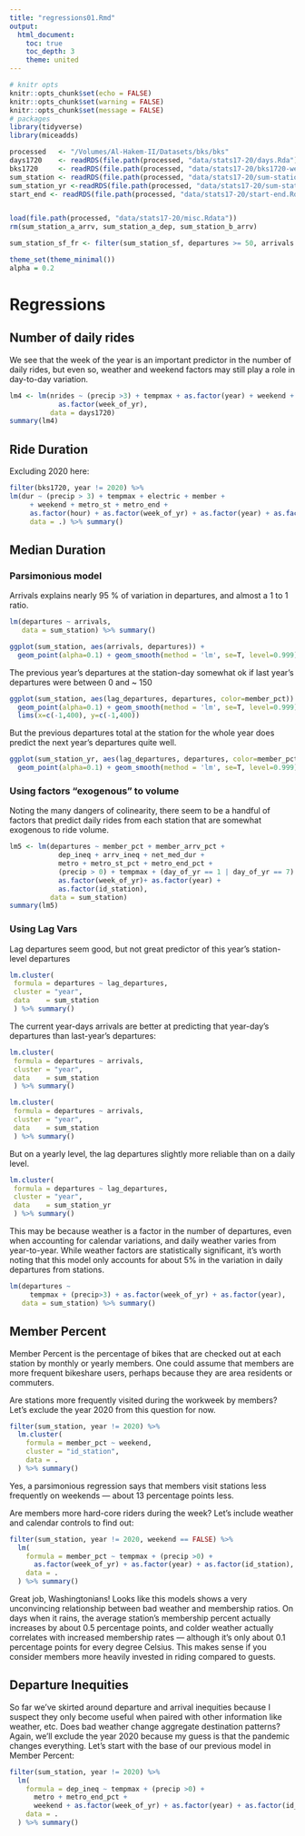 ```yaml
---
title: "regressions01.Rmd"
output:
  html_document:
    toc: true
    toc_depth: 3
    theme: united 
---
```


```r
# knitr opts
knitr::opts_chunk$set(echo = FALSE)
knitr::opts_chunk$set(warning = FALSE)
knitr::opts_chunk$set(message = FALSE)
# packages
library(tidyverse)
library(miceadds)

processed   <- "/Volumes/Al-Hakem-II/Datasets/bks/bks"
days1720    <- readRDS(file.path(processed, "data/stats17-20/days.Rda"))
bks1720     <- readRDS(file.path(processed, "data/stats17-20/bks1720-weather.Rda"))
sum_station <- readRDS(file.path(processed, "data/stats17-20/sum-station.Rda"))
sum_station_yr <-readRDS(file.path(processed, "data/stats17-20/sum-station-yr.Rda"))
start_end <- readRDS(file.path(processed, "data/stats17-20/start-end.Rda"))


load(file.path(processed, "data/stats17-20/misc.Rdata")) 
rm(sum_station_a_arrv, sum_station_a_dep, sum_station_b_arrv)

sum_station_sf_fr <- filter(sum_station_sf, departures >= 50, arrivals >= 50)

theme_set(theme_minimal())
alpha = 0.2
```

# Regressions

## Number of daily rides

We see that the week of the year is an important predictor in the number of daily rides, but even so, weather and weekend factors may still play a role in day-to-day variation.

```r
lm4 <- lm(nrides ~ (precip >3) + tempmax + as.factor(year) + weekend + dur_ineq + 
            as.factor(week_of_yr),
          data = days1720)
summary(lm4)
```

## Ride Duration

Excluding 2020 here:

```r
filter(bks1720, year != 2020) %>%
lm(dur ~ (precip > 3) + tempmax + electric + member +
     + weekend + metro_st + metro_end +
     as.factor(hour) + as.factor(week_of_yr) + as.factor(year) + as.factor(id_start),
     data = .) %>% summary()
```

## Median Duration

### Parsimonious model

Arrivals explains nearly 95 % of variation in departures, and almost a 1 to 1 ratio.

```r
lm(departures ~ arrivals, 
   data = sum_station) %>% summary()
```

```r
ggplot(sum_station, aes(arrivals, departures)) +
  geom_point(alpha=0.1) + geom_smooth(method = 'lm', se=T, level=0.999)
```

The previous year's departures at the station-day somewhat ok if last year's departures were between 0 and \~ 150

```r
ggplot(sum_station, aes(lag_departures, departures, color=member_pct)) +
  geom_point(alpha=0.1) + geom_smooth(method = 'lm', se=T, level=0.999) + 
  lims(x=c(-1,400), y=c(-1,400)) 
```

But the previous departures total at the station for the whole year does predict the next year's departures quite well.

```r
ggplot(sum_station_yr, aes(lag_departures, departures, color=member_pct)) +
  geom_point(alpha=0.1) + geom_smooth(method = 'lm', se=T, level=0.999)
```

### Using factors "exogenous" to volume

Noting the many dangers of colinearity, there seem to be a handful of factors that predict daily rides from each station that are somewhat exogenous to ride volume.

```r
lm5 <- lm(departures ~ member_pct + member_arrv_pct +
            dep_ineq + arrv_ineq + net_med_dur +
            metro + metro_st_pct + metro_end_pct +
            (precip > 0) + tempmax + (day_of_yr == 1 | day_of_yr == 7) + # replace with 'weekend'
            as.factor(week_of_yr)+ as.factor(year) +
            as.factor(id_station),
          data = sum_station)
summary(lm5)
```

### Using Lag Vars

Lag departures seem good, but not great predictor of this year's station-level departures

```r
lm.cluster(
 formula = departures ~ lag_departures,
 cluster = "year",
 data    = sum_station
 ) %>% summary()
```

The current year-days arrivals are better at predicting that year-day's departures than last-year's departures:

```r
lm.cluster(
 formula = departures ~ arrivals,
 cluster = "year",
 data    = sum_station
 ) %>% summary()
```

```r
lm.cluster(
 formula = departures ~ arrivals,
 cluster = "year",
 data    = sum_station
 ) %>% summary()
```

But on a yearly level, the lag departures slightly more reliable than on a daily level.

```r
lm.cluster(
 formula = departures ~ lag_departures,
 cluster = "year",
 data    = sum_station_yr
 ) %>% summary()
```

This may be because weather is a factor in the number of departures, even when accounting for calendar variations, and daily weather varies from year-to-year. While weather factors are statistically significant, it's worth noting that this model only accounts for about 5% in the variation in daily departures from stations.

```r
lm(departures ~
     tempmax + (precip>3) + as.factor(week_of_yr) + as.factor(year),
   data = sum_station) %>% summary()
```

## Member Percent

Member Percent is the percentage of bikes that are checked out at each station by monthly or yearly members. One could assume that members are more frequent bikeshare users, perhaps because they are area residents or commuters.

Are stations more frequently visited during the workweek by members? Let's exclude the year 2020 from this question for now.

```r
filter(sum_station, year != 2020) %>%
  lm.cluster(
    formula = member_pct ~ weekend,
    cluster = "id_station",
    data = .
  ) %>% summary()
```

Yes, a parsimonious regression says that members visit stations less frequently on weekends --- about 13 percentage points less.

Are members more hard-core riders during the week? Let's include weather and calendar controls to find out:

```r
filter(sum_station, year != 2020, weekend == FALSE) %>%
  lm(
    formula = member_pct ~ tempmax + (precip >0) +
      as.factor(week_of_yr) + as.factor(year) + as.factor(id_station),
    data = .
  ) %>% summary()
```

Great job, Washingtonians! Looks like this models shows a very unconvincing relationship between bad weather and membership ratios. On days when it rains, the average station's membership percent actually increases by about 0.5 percentage points, and colder weather actually correlates with increased membership rates --- although it's only about 0.1 percentage points for every degree Celsius. This makes sense if you consider members more heavily invested in riding compared to guests.

## Departure Inequities

So far we've skirted around departure and arrival inequities because I suspect they only become useful when paired with other information like weather, etc. Does bad weather change aggregate destination patterns? Again, we'll exclude the year 2020 because my guess is that the pandemic changes everything. Let's start with the base of our previous model in Member Percent:

```r
filter(sum_station, year != 2020) %>%
  lm(
    formula = dep_ineq ~ tempmax + (precip >0) + 
      metro + metro_end_pct + 
      weekend + as.factor(week_of_yr) + as.factor(year) + as.factor(id_station),
    data = .
  ) %>% summary()
```